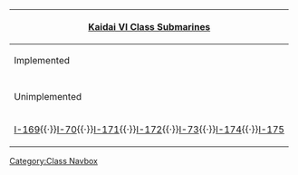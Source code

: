 {| class="mw-collapsible mw-collapsed wikitable" align=center
! [[:Category:Kaidai VI Class|Kaidai VI Class Submarines]]
|-
! Implemented
|-
| align=center | {{ShipLink|I-168}}
|-
! Unimplemented
|-
| align=center | [[wikipedia:Kaidai-type_submarine#Kaidai_VIa.2Fb_.28I-168_class_and_I-174_class.29|I-169]]{{·}}[[wikipedia:Kaidai-type_submarine#Kaidai_VIa.2Fb_.28I-168_class_and_I-174_class.29|I-70]]{{·}}[[wikipedia:Kaidai-type_submarine#Kaidai_VIa.2Fb_.28I-168_class_and_I-174_class.29|I-171]]{{·}}[[wikipedia:Kaidai-type_submarine#Kaidai_VIa.2Fb_.28I-168_class_and_I-174_class.29|I-172]]{{·}}[[wikipedia:Japanese submarine I-73|I-73]]{{·}}[[wikipedia:Japanese submarine I-174|I-174]]{{·}}[[wikipedia:Japanese submarine I-175|I-175]]
|}<noinclude>[[Category:Class Navbox]]</noinclude>